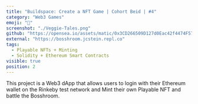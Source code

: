 ```yaml
---
title: "Buildspace: Create a NFT Game | Cohort Beid | #4"
category: "Web3 Games"
emoji: "👾"
screenshot: "./Veggie-Tales.png"
github: "https://opensea.io/assets/matic/0x3CD266509D127d0Eac42f4474F57D0526804b44e/2550?force_update=true"
external: "https://bosshroom.jcstein.repl.co"
tags:
  - Playable NFTs + Minting
  - Solidity + Ethereum Smart Contracts
visible: true
position: 2
---
```


This project is a Web3 dApp that allows users to login with their Ethereum wallet on the Rinkeby test network and Mint their own Playable NFT and battle the Bosshroom.